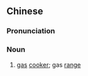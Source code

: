 ==Chinese==
{{zh-forms|s=煤气灶|type=21}}

===Pronunciation===
{{zh-pron
|m=méiqìzào,er=y
|cat=n
}}

===Noun===
{{zh-noun}}

# [[gas]] [[cooker]]; gas [[range]]